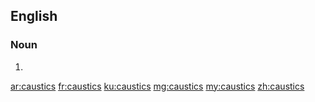 ==English==

===Noun===
{{head|en|noun plural form}}

# {{plural of|caustic|lang=en}}

[[ar:caustics]]
[[fr:caustics]]
[[ku:caustics]]
[[mg:caustics]]
[[my:caustics]]
[[zh:caustics]]